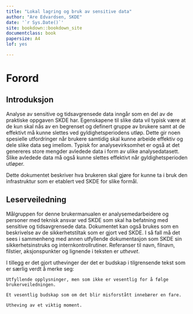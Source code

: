 ```yaml
---
title: "Lokal lagring og bruk av sensitive data"
author: "Are Edvardsen, SKDE"
date: '`r Sys.Date()`'
site: bookdown::bookdown_site
documentclass: book
papersize: A4
lof: yes

---
```


# Forord {-}


## Introduksjon {-}
Analyse av sensitive og tidsavgrensede data inngår som en del av de praktiske
oppgaven SKDE har. Egenskapene til slike
data vil typisk være at de kun skal nås av en begrenset og definert
gruppe av brukere samt at de effektivt må kunne slettes ved
gyldighetsperiodens utløp. Dette gir noen spesielle utfordringer når
brukere samtidig skal kunne arbeide effektiv og dele slike data seg
imellom. Typisk for analysevirksomhet er også at det genereres store
mengder avledede data i form av ulike analysedatasett. Slike avledede
data må også kunne slettes effektivt når gyldighetsperioden utløper.

Dette dokumentet beskriver hva brukeren skal gjøre for kunne ta i
bruk den infrastruktur som er etablert ved SKDE for slike formål.


## Leserveiledning {-}
Målgruppen for denne brukermanualen er analysemedarbeidere
og personer med teknisk ansvar ved SKDE som skal ha befatning med
sensitive og tidsavgrensede data. Dokumentet kan også brukes
som en beskrivelse av de sikkerhetstiltak som er gjort ved SKDE. I så
fall må det sees i sammenheng med annen utfyllende dokumentasjon som
SKDE sin sikkerhetsinstruks og internkontrollrutiner.
Referanser til navn, filnavn, filstier, aksjonspunkter og lignende
i teksten er _uthevet_.

I tillegg er det gjort uthevinger der det er budskap i
tilgrensende tekst som er særlig verdt å merke seg:

```block2
Utfyllende opplysninger, men som ikke er vesentlig for å følge
brukerveiledningen.
```

```block2
Et vesentlig budskap som om det blir misforstått innebærer en fare.
```


```block2
Utheving av et viktig moment.
```


